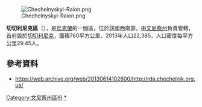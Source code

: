 [[Image:Chechelnyskyi-Raion.png|right]]

{{Coord|48|12|N|29|21|E|display=title}}

'''切切利尼克區'''（{{lang-uk|Чечельницький район}}），是[[烏克蘭|烏克蘭]]的一個區，位於該國西南部，由[[文尼察州|文尼察州]]負責管轄，首府設於[[切切利尼克|切切利尼克]]，面積760平方公里，2013年人口22,385，人口密度每平方公里29.45人。

==參考資料==
*https://web.archive.org/web/20130614102600/http://rda.chechelnik.org.ua/

{{文尼察州行政区划}}

[[Category:文尼察州區份|Category:文尼察州區份]]
[[Category:切切利尼克區|*]]

{{Vinnytsia-geo-stub}}